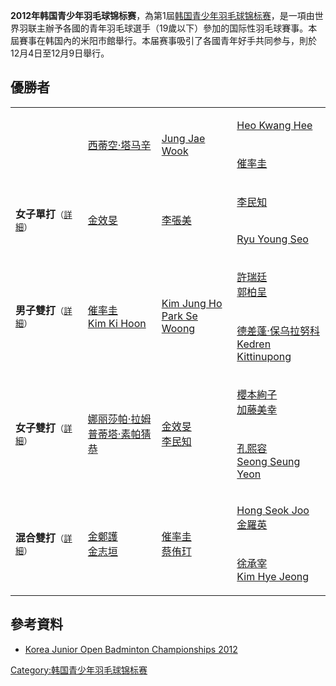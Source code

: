 {{noteTA|G1=Badminton}}
{{infobox badminton event
|name           = 2012年韩国青少年羽毛球锦标赛
|image          = 
|size           = 
|caption        = 
|dates          = 2012年12月4日－12月9日
|number_edition = 第1屆
|level          = 
|prize_money    =
|location       = {{KOR}}[[全羅南道|全南]]
|venue          = 
|next           = 2014年韩国青少年羽毛球锦标赛
}}
'''2012年韩国青少年羽毛球锦标赛'''，為第1屆[[韩国青少年羽毛球锦标赛|韩国青少年羽毛球锦标赛]]，是一項由世界羽联主辦予各國的青年羽毛球選手（19歲以下）參加的国际性羽毛球賽事。本屆賽事在韩国內的米阳市館舉行。本届赛事吸引了各國青年好手共同参与，則於12月4日至12月9日舉行。

== 優勝者 ==
{| {{MedalistTable|type=項目|columns=1|labelwidth=100px|style=font-size:small;}}
|-
|rowspan=2|{{nowrap|'''男子單打'''<small>（[[#男子單打|詳細]]）</small>}}
|rowspan=2| {{flagicon|THA}} [[西蒂空·塔马辛|西蒂空·塔马辛]]
|rowspan=2| {{flagicon|KOR}} [[Jung_Jae_Wook|Jung Jae Wook]]
|rowspan=1| {{flagicon|KOR}} [[Heo_Kwang_Hee|Heo Kwang Hee]]
|-
|{{flagicon|KOR}} [[催率圭|催率圭]]
|-
|rowspan=2|'''女子單打'''<small>（[[#女子單打|詳細]]）</small>
|rowspan=2| {{flagicon|KOR}} [[金效旻|金效旻]]
|rowspan=2| {{flagicon|KOR}} [[李張美|李張美]]
|rowspan=1| {{flagicon|KOR}} [[李民知|李民知]]
|-
|{{flagicon|KOR}} [[Ryu_Young_Seo|Ryu Young Seo]]
|-
|rowspan=2|'''男子雙打'''<small>（[[#男子雙打|詳細]]）</small>
|rowspan=2|{{flagicon|KOR}} [[催率圭|催率圭]]<br/>{{flagicon|KOR}} [[Kim_Ki_Hoon|Kim Ki Hoon]]
|rowspan=2|{{flagicon|KOR}} [[Kim_Jung_Ho|Kim Jung Ho]]<br/>{{flagicon|KOR}} [[Park_Se_Woong|Park Se Woong]]
|rowspan=1|{{flagicon|TPE}} [[許瑞廷|許瑞廷]]<br/>{{flagicon|TPE}} [[郭柏呈|郭柏呈]]
|-
|{{flagicon|THA}} [[德差蓬·保乌拉努科|德差蓬·保乌拉努科]]<br/>{{flagicon|THA}} [[Kedren_Kittinupong|Kedren Kittinupong]]
|-
|rowspan=2|'''女子雙打'''<small>（[[#女子雙打|詳細]]）</small>
|rowspan=2|{{flagicon|THA}} [[娜丽莎帕·拉姆|娜丽莎帕·拉姆]]<br/>{{flagicon|THA}} [[普蒂塔·素帕猜恭|普蒂塔·素帕猜恭]]
|rowspan=2|{{flagicon|KOR}} [[金效旻|金效旻]]<br/>{{flagicon|KOR}} [[李民知|李民知]]
|rowspan=1|{{flagicon|JPN}} [[櫻本絢子|櫻本絢子]]<br/>{{flagicon|JPN}} [[加藤美幸|加藤美幸]]
|-
|{{flagicon|KOR}} [[孔熙容|孔熙容]]<br/>{{flagicon|KOR}} [[Seong_Seung_Yeon|Seong Seung Yeon]]
|-
|rowspan=2|'''混合雙打'''<small>（[[#混合雙打|詳細]]）</small>
|rowspan=2|{{flagicon|KOR}} [[金鄭護|金鄭護]]<br/>{{flagicon|KOR}} [[金志垣|金志垣]]
|rowspan=2|{{flagicon|KOR}} [[催率圭|催率圭]]<br/>{{flagicon|KOR}} [[蔡侑玎|蔡侑玎]]
|rowspan=1|{{flagicon|KOR}} [[Hong_Seok_Joo|Hong Seok Joo]]<br/>{{flagicon|KOR}} [[金羅英_(1995年生羽毛球運動員)|金羅英]]
|-
|{{flagicon|KOR}} [[徐承宰|徐承宰]]<br/>{{flagicon|KOR}} [[Kim_Hye_Jeong|Kim Hye Jeong]]
|}

==參考資料==
{{Reflist}}
*[http://tournamentsoftware.com/sport/tournament.aspx?id=DB2530A1-B9B2-4A89-89D8-53E7D02AEE74&d=20121209 Korea Junior Open Badminton Championships 2012]{{en}}

[[Category:韩国青少年羽毛球锦标赛|Category:韩国青少年羽毛球锦标赛]]